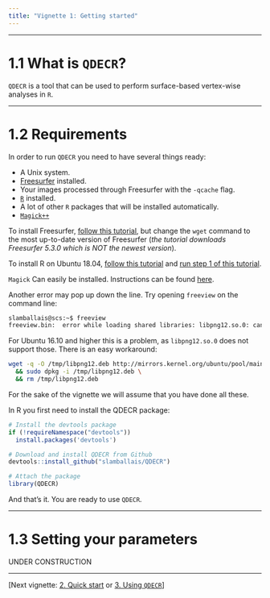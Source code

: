 ```yaml
---
title: "Vignette 1: Getting started"
---
```


---

# 1.1 What is `QDECR`?

`QDECR` is a tool that can be used to perform surface-based vertex-wise analyses in `R`. 

---

# 1.2 Requirements

In order to run `QDECR` you need to have several things ready:

* A Unix system.
* [Freesurfer](https://surfer.nmr.mgh.harvard.edu/) installed.
* Your images processed through Freesurfer with the `-qcache` flag.
* [`R`](https://www.r-project.org) installed.
* A lot of other `R` packages that will be installed automatically.
* [`Magick++`](https://www.imagemagick.org/Magick++/STL.html)

To install Freesurfer, [follow this tutorial](https://stackoverflow.com/questions/32530340/freesurfer-installed-on-ubuntu), but change the `wget` command to the most up-to-date version of Freesurfer (*the tutorial downloads Freesurfer 5.3.0 which is NOT the newest version*).

To install R on Ubuntu 18.04, [follow this tutorial](https://www.digitalocean.com/community/tutorials/how-to-install-r-on-ubuntu-18-04) and [run step 1 of this tutorial](https://www.digitalocean.com/community/tutorials/how-to-install-r-packages-using-devtools-on-ubuntu-18-04).

`Magick` Can easily be installed. Instructions can be found [here](https://cran.r-project.org/web/packages/magick/vignettes/intro.html#build_from_source).

Another error may pop up down the line. Try opening `freeview` on the command line:
```bash
slamballais@scs:~$ freeview
freeview.bin:  error while loading shared libraries: libpng12.so.0: cannot open shared object file: No such file or directory.
```

For Ubuntu 16.10 and higher this is a problem, as `libpng12.so.0` does not support those. There is an easy workaround:
```bash
wget -q -O /tmp/libpng12.deb http://mirrors.kernel.org/ubuntu/pool/main/libp/libpng/libpng12-0_1.2.54-1ubuntu1_amd64.deb \
  && sudo dpkg -i /tmp/libpng12.deb \
  && rm /tmp/libpng12.deb
```

For the sake of the vignette we will assume that you have done all these.

In R you first need to install the QDECR package:
```r
# Install the devtools package
if (!requireNamespace("devtools"))
  install.packages('devtools')

# Download and install QDECR from Github
devtools::install_github("slamballais/QDECR")

# Attach the package
library(QDECR)

```

And that's it. You are ready to use `QDECR`. 

---

# 1.3 Setting your parameters

UNDER CONSTRUCTION

---

[Next vignette: [2. Quick start](02-quick-start.html) or [3. Using `QDECR`](03-using-qdecr.html)]